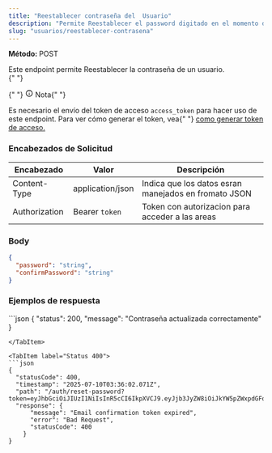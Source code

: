 ```yaml
---
title: "Reestablecer contraseña del  Usuario"
description: "Permite Reestablecer el password digitado en el momento del registro   en el sistema."
slug: "usuarios/reestablecer-contrasena"
---
```



<p>
  <strong>Método: </strong>
  <span class="sl-badge caution small astro-avdet4wd">POST</span>
</p>
Este endpoint permite Reestablecer la contraseña de un usuario.

<Tabs>
  <TabItem label="Endpoint">
    <ApiEndpoint url={`${API_BASE_URL}/auth/reset-password`} />
  </TabItem>
</Tabs>

<aside aria-label="Nota" class="starlight-aside starlight-aside--note">
  {" "}
  <p class="starlight-aside__title" aria-hidden="true">
    {" "}
    <svg
      aria-hidden="true"
      class="starlight-aside__icon astro-c6vsoqas"
      width="16"
      height="16"
      viewBox="0 0 24 24"
      fill="currentColor"
      style="--sl-icon-size: 1em;"
    >
      <path d="M12 11a1 1 0 0 0-1 1v4a1 1 0 0 0 2 0v-4a1 1 0 0 0-1-1Zm.38-3.92a1 1 0 0 0-.76 0 1 1 0 0 0-.33.21 1.15 1.15 0 0 0-.21.33 1 1 0 0 0 .21 1.09c.097.088.209.16.33.21A1 1 0 0 0 13 8a1.05 1.05 0 0 0-.29-.71 1 1 0 0 0-.33-.21ZM12 2a10 10 0 1 0 0 20 10 10 0 0 0 0-20Zm0 18a8 8 0 1 1 0-16.001A8 8 0 0 1 12 20Z"></path>
    </svg>
    Nota{" "}
  </p>
  Es necesario el envío del token de acceso <code>access_token</code> para hacer
  uso de este endpoint. Para ver cómo generar el token, vea{" "}
  <a href="/usuarios/login">como generar token de acceso.</a>
</aside>

<h3>Encabezados de Solicitud</h3>

| Encabezado    | Valor            | Descripción                                          |
| ------------- | ---------------- | ---------------------------------------------------- |
| Content-Type  | application/json | Indica que los datos esran manejados en fromato JSON |
| Authorization | Bearer `token`   | Token con autorizacion para acceder a las areas      |

### Body

```json
{
  "password": "string",
  "confirmPassword": "string"
}
```

<h3>Ejemplos de respuesta</h3>

<Tabs>
  <TabItem label="Status 200">
  ```json
  {
    "status": 200,
    "message": "Contraseña actualizada correctamente"
}

````
</TabItem>

<TabItem label="Status 400">
```json
{
  "statusCode": 400,
  "timestamp": "2025-07-10T03:36:02.071Z",
  "path": "/auth/reset-password?token=eyJhbGciOiJIUzI1NiIsInR5cCI6IkpXVCJ9.eyJjb3JyZW8iOiJkYW5pZWxpdGFob3lvczIwMDBAZ21haWwuY29tIiwiaWF0IjoxNzUwNDI0NDIyLCJleHAiOjE3NTA0MjgwMjJ9.btOKQuM3GwSVQZmefZ7bXiiA2f_y0ZOXENvk9_bqFdw",
  "response": {
      "message": "Email confirmation token expired",
      "error": "Bad Request",
      "statusCode": 400
    }
}
````

</TabItem>
</Tabs>

